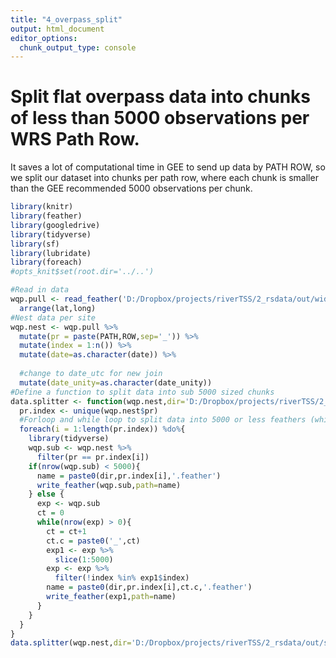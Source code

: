 ```yaml
---
title: "4_overpass_split"
output: html_document
editor_options: 
  chunk_output_type: console
---
```


# Split flat overpass data into chunks of less than 5000 observations per WRS Path Row. 

It saves a lot of computational time in GEE to send up data by PATH ROW, so we split our dataset into chunks per path row, where each chunk is smaller than the GEE recommended 5000 observations per chunk.

```r
library(knitr)
library(feather)
library(googledrive)
library(tidyverse)
library(sf)
library(lubridate)
library(foreach)
#opts_knit$set(root.dir='../..')

```




```r

#Read in data
wqp.pull <- read_feather('D:/Dropbox/projects/riverTSS/2_rsdata/out/wide_pull.feather') %>%
  arrange(lat,long)
#Nest data per site
wqp.nest <- wqp.pull %>%
  mutate(pr = paste(PATH,ROW,sep='_')) %>%
  mutate(index = 1:n()) %>%
  mutate(date=as.character(date)) %>%
  
  #change to date_utc for new join
  mutate(date_unity=as.character(date_unity))
#Define a function to split data into sub 5000 sized chunks
data.splitter <- function(wqp.nest,dir='D:/Dropbox/projects/riverTSS/2_rsdata/out/split_wide/'){
  pr.index <- unique(wqp.nest$pr)
  #Forloop and while loop to split data into 5000 or less feathers (which is a data requirement of GEE.)
  foreach(i = 1:length(pr.index)) %do%{
    library(tidyverse)
    wqp.sub <- wqp.nest %>%
      filter(pr == pr.index[i])
    if(nrow(wqp.sub) < 5000){
      name = paste0(dir,pr.index[i],'.feather')
      write_feather(wqp.sub,path=name)
    } else {
      exp <- wqp.sub
      ct = 0
      while(nrow(exp) > 0){
        ct = ct+1
        ct.c = paste0('_',ct)
        exp1 <- exp %>%
          slice(1:5000)
        exp <- exp %>%
          filter(!index %in% exp1$index)
        name = paste0(dir,pr.index[i],ct.c,'.feather')
        write_feather(exp1,path=name)
      }
    }
  }
}
data.splitter(wqp.nest,dir='D:/Dropbox/projects/riverTSS/2_rsdata/out/split_wide/')

```